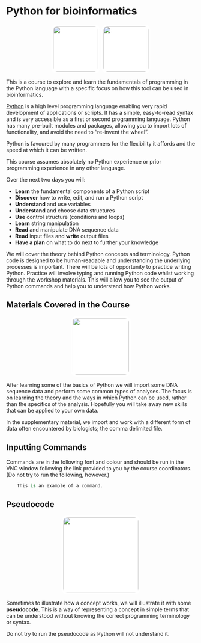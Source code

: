 # Python for bioinformatics {#intro}

<center>
![](figures/python_logo.png){style="height:120px; border-radius:15px; border:5px solid white; background:white"} 
![](figures/biopython_logo.png){style="height:120px; border-radius:15px; border:5px solid white; background:white"}
</center>

This is a course to explore and learn the fundamentals of programming in the Python language with a specific focus on how this tool can be used in bioinformatics.

[Python](https://www.python.org) is a high level programming language enabling very rapid development of applications or scripts. It has a simple, easy-to-read syntax and is very accessible as a first or second programming language. Python has many pre-built modules and packages, allowing you to import lots of functionality, and avoid the need to "re-invent the wheel".

Python is favoured by many programmers for the flexibility it affords and the speed at which it can be written.

This course assumes absolutely no Python experience or prior programming experience in any other language.

Over the next two days you will:

-   **Learn** the fundamental components of a Python script
-   **Discover** how to write, edit, and run a Python script
-   **Understand** and use variables
-   **Understand** and choose data structures
-   **Use** control structure (conditions and loops)
-   **Learn** string manipulation
-   **Read** and manipulate DNA sequence data
-   **Read** input files and **write** output files
-   **Have a plan** on what to do next to further your knowledge

We will cover the theory behind Python concepts and terminology. Python code is designed to be human-readable and understanding the underlying processes is important. There will be lots of opportunity to practice writing Python. Practice will involve typing and running Python code whilst working through the workshop materials. This will allow you to see the output of Python commands and help you to understand how Python works.

## Materials Covered in the Course
<center>
![](figures/materials.png){style="width:150px; border-radius:15px; border:5px solid white; background:white"}
</center>

After learning some of the basics of Python we will import some DNA sequence data and perform some common types of analyses. The focus is on learning the theory and the ways in which Python can be used, rather than the specifics of the analysis. Hopefully you will take away new skills that can be applied to your own data.

In the supplementary material, we import and work with a different form of data often encountered by biologists; the comma delimited file.

## Inputting Commands

Commands are in the following font and colour and should be run in the VNC window following the link provided to you by the course coordinators. (Do not try to run the following, however.)

```python
    This is an example of a command.
```

## Pseudocode
<center>
![](figures/noun-cherry-cake-5973.png){style="width:200px; border-radius:15px; border:5px solid white; background:white"}
</center>

Sometimes to illustrate how a concept works, we will illustrate it with some <b>pseudocode</b>. This is a way of representing a concept in simple terms that can be understood without knowing the correct programming terminology or syntax.

Do not try to run the pseudocode as Python will not understand it.